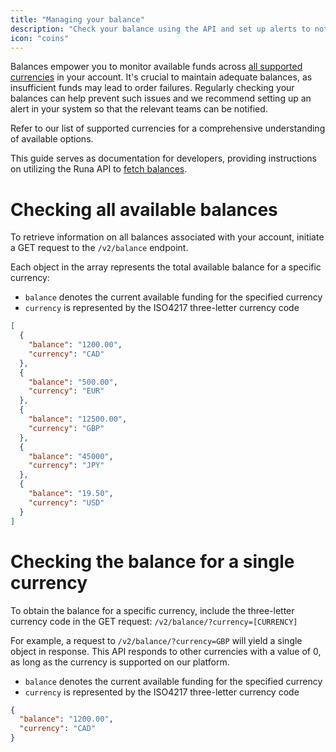 ```yaml
---
title: "Managing your balance"
description: "Check your balance using the API and set up alerts to notify you when your balance is low"
icon: "coins"
---
```


Balances empower you to monitor available funds across [all supported currencies](/reference/countries) in your account. It's crucial to maintain adequate balances, as insufficient funds may lead to order failures. Regularly checking your balances can help prevent such issues and we recommend setting up an alert in your system so that the relevant teams can be notified.

Refer to our list of supported currencies for a comprehensive understanding of available options.

This guide serves as documentation for developers, providing instructions on utilizing the Runa API to [fetch balances](/reference/2024-02-05/endpoint/balance/get).

# Checking all available balances  

To retrieve information on all balances associated with your account, initiate a GET request to the `/v2/balance` endpoint. 

Each object in the array represents the total available balance for a specific currency:  

- `balance` denotes the current available funding for the specified currency
- `currency` is represented by the ISO4217 three-letter currency code

```json
[
  {
    "balance": "1200.00",
    "currency": "CAD"
  },
  {
    "balance": "500.00",
    "currency": "EUR"
  },
  {
    "balance": "12500.00",
    "currency": "GBP"
  },
  {
    "balance": "45000",
    "currency": "JPY"
  },
  {
    "balance": "19.50",
    "currency": "USD"
  }
]
```

# Checking the balance for a single currency

To obtain the balance for a specific currency, include the three-letter currency code in the GET request: `/v2/balance/?currency=[CURRENCY]`

For example, a request to `/v2/balance/?currency=GBP` will yield a single object in response. This API responds to other currencies with a value of 0, as long as the currency is supported on our platform.

- `balance` denotes the current available funding for the specified currency
- `currency` is represented by the ISO4217 three-letter currency code

```json
{
  "balance": "1200.00",
  "currency": "CAD"
}
```
